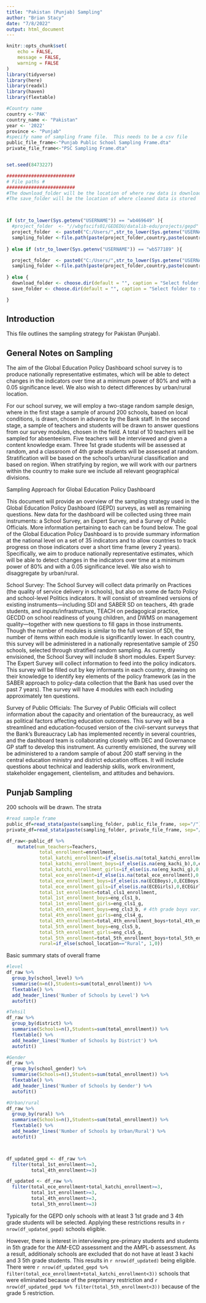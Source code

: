 ```yaml
---
title: "Pakistan (Punjab) Sampling"
author: "Brian Stacy"
date: "7/8/2022"
output: html_document
---
```


```r
knitr::opts_chunk$set(
	echo = FALSE,
	message = FALSE,
	warning = FALSE
)
library(tidyverse)
library(here)
library(readxl)
library(haven)
library(flextable) 

#Country name
country <-'PAK'
country_name <- "Pakistan"
year <- '2022'
province <- "Punjab"
#specify name of sampling frame file.  This needs to be a csv file
public_file_frame<-"Punjab Public School Sampling Frame.dta"
private_file_frame<-"PSC Sampling Frame.dta"


set.seed(8473227)

#########################
# File paths #
#########################
#The download_folder will be the location of where raw data is downloaded from the API
#The save_folder will be the location of where cleaned data is stored



if (str_to_lower(Sys.getenv("USERNAME")) == "wb469649" ){
  #project_folder  <- "//wbgfscifs01/GEDEDU/datalib-edu/projects/gepd"
  project_folder  <- paste0("C:/Users/",str_to_lower(Sys.getenv("USERNAME")),"/WBG/HEDGE Files - HEDGE Documents/GEPD/CNT/")
  sampling_folder <-file.path(paste(project_folder,country,paste(country,year,"GEPD", sep="_"),paste(country,year,"GEPD_v01_M", sep="_"),"Data",province,"/Sampling", sep="/"))
  
} else if (str_to_lower(Sys.getenv("USERNAME")) == "wb577189" ){

  project_folder  <- paste0("C:/Users/",str_to_lower(Sys.getenv("USERNAME")),"/OneDrive - WBG/GEPD/CNT/")
  sampling_folder <-file.path(paste(project_folder,country,paste(country,year,"GEPD", sep="_"),paste(country,year,"GEPD_v01_M", sep="_"),"Data",province,"/Sampling", sep="/"))
  
} else {
  download_folder <- choose.dir(default = "", caption = "Select folder to open data downloaded from API")
  save_folder <- choose.dir(default = "", caption = "Select folder to save final data")

}

```

## Introduction

This file outlines the sampling strategy for Pakistan (Punjab).

## General Notes on Sampling
The aim of the Global Education Policy Dashboard school survey is to produce nationally representative estimates, which will be able to detect changes in the indicators over time at a minimum power of 80% and with a 0.05 significance level.  We also wish to detect differences by urban/rural location. 

For our school survey, we will employ a two-stage random sample design, where in the first stage a sample of around 200 schools, based on local conditions, is drawn, chosen in advance by the Bank staff.  In the second stage, a sample of teachers and students will be drawn to answer questions from our survey modules, chosen in the field.  A total of 10 teachers will be sampled for absenteeism.  Five teachers will be interviewed and given a content knowledge exam.  Three 1st grade students will be assessed at random, and a classroom of 4th grade students will be assessed at random.  Stratification will be based on the school’s urban/rural classification and based on region. When stratifying by region, we will work with our partners within the country to make sure we include all relevant geographical divisions. 



 

Sampling Approach for Global Education Policy Dashboard

This document will provide an overview of the sampling strategy used in the Global Education Policy Dashboard (GEPD) surveys, as well as remaining questions.  New data for the dashboard will be collected using three main instruments: a School Survey, an Expert Survey, and a Survey of Public Officials. More information pertaining to each can be found below.  The goal of the Global Education Policy Dashboard is to provide summary information at the national level on a set of 35 indicators and to allow countries to track progress on those indicators over a short time frame (every 2 years).  Specifically, we aim to produce nationally representative estimates, which will be able to detect changes in the indicators over time at a minimum power of 80% and with a 0.05 significance level.  We also wish to disaggregate by urban/rural.

School Survey: The School Survey will collect data primarily on Practices (the quality of service delivery in schools), but also on some de facto Policy and school-level Politics indicators.  It will consist of streamlined versions of existing instruments—including SDI and SABER SD on teachers, 4th grade students, and inputs/infrastructure, TEACH on pedagogical practice, GECDD on school readiness of young children, and DWMS on management quality—together with new questions to fill gaps in those instruments.  Though the number of modules is similar to the full version of SDI, the number of items within each module is significantly lower. In each country, this survey will be administered in a nationally representative sample of 250 schools, selected through stratified  random sampling. As currently envisioned, the School Survey will include 8 short modules.
Expert Survey: The Expert Survey will collect information to feed into the policy indicators.  This survey will be filled out by key informants in each country, drawing on their knowledge to identify key elements of the policy framework (as in the SABER approach to policy-data collection that the Bank has used over the past 7 years).  The survey will have 4 modules with each including approximately ten questions.

Survey of Public Officials: The Survey of Public Officials will collect information about the capacity and orientation of the bureaucracy, as well as political factors affecting education outcomes. This survey will be a streamlined and education-focused version of the civil-servant surveys that the Bank’s Bureaucracy Lab has implemented recently in several countries, and the dashboard team is collaborating closely with DEC and Governance GP staff to develop this instrument.  As currently envisioned, the survey will be administered to a random sample of about 200 staff serving in the central education ministry and district education offices.  It will include questions about technical and leadership skills, work environment, stakeholder engagement, clientelism, and attitudes and behaviors.


## Punjab Sampling

200 schools will be drawn.  The strata



```r




#read sample frame
public_df=read_stata(paste(sampling_folder, public_file_frame, sep="/"))
private_df=read_stata(paste(sampling_folder, private_file_frame, sep="/"))

df_raw<-public_df %>%
    mutate(num_teachers=Teachers,
            total_enrollment=enrollment,
            total_katchi_enrollment=if_else(is.na(total_katchi_enrollment),0,total_katchi_enrollment),
            total_katchi_enrollment_boys=if_else(is.na(eng_kachi_b),0,eng_kachi_b),
            total_katchi_enrollment_girls=if_else(is.na(eng_kachi_g),0,eng_kachi_g),
            total_ece_enrollment=if_else(is.na(total_ece_enrollment),0,total_ece_enrollment),
            total_ece_enrollment_boys=if_else(is.na(ECEBoys),0,ECEBoys),
            total_ece_enrollment_gils=if_else(is.na(ECEGirls),0,ECEGirls),
            total_1st_enrollment=total_cls1_enrollment,
            total_1st_enrollment_boys=eng_cls1_b,
            total_1st_enrollment_girls=eng_cls1_g,       
            total_4th_enrollment_boys=eng_cls3_b, # 4th grade boys variable is missing for some reason, so impute using grade 3
            total_4th_enrollment_girls=eng_cls4_g,      
            total_4th_enrollment=total_4th_enrollment_boys+total_4th_enrollment_girls,
            total_5th_enrollment_boys=eng_cls5_b, 
            total_5th_enrollment_girls=eng_cls5_g,      
            total_5th_enrollment=total_5th_enrollment_boys+total_5th_enrollment_girls,      
            rural=if_else(school_location=="Rural", 1,0))

```

Basic summary stats of overall frame

```r
#level
df_raw %>% 
  group_by(school_level) %>% 
  summarise(n=n(),Students=sum(total_enrollment)) %>% 
  flextable() %>% 
  add_header_lines('Number of Schools by Level') %>% 
  autofit()

#Tehsil
df_raw %>% 
  group_by(district) %>% 
  summarise(Schools=n(),Students=sum(total_enrollment)) %>% 
  flextable() %>% 
  add_header_lines('Number of Schools by District') %>% 
  autofit()

#Gender
df_raw %>% 
  group_by(school_gender) %>% 
  summarise(Schools=n(),Students=sum(total_enrollment)) %>% 
  flextable() %>% 
  add_header_lines('Number of Schools by Gender') %>% 
  autofit()

#Urban/rural
df_raw %>% 
  group_by(rural) %>% 
  summarise(Schools=n(),Students=sum(total_enrollment)) %>% 
  flextable() %>% 
  add_header_lines('Number of Schools by Urban/Rural') %>% 
  autofit()




```


```r

df_updated_gepd <- df_raw %>%
  filter(total_1st_enrollment>=3,
         total_4th_enrollment>=3) 

df_updated <- df_raw %>%
  filter(total_ece_enrollment+total_katchi_enrollment>=3,
         total_1st_enrollment>=3,
         total_4th_enrollment>=3,
         total_5th_enrollment>=3)
```

Typically for the GEPD only schools with at least 3 1st grade and 3 4th grade students will be selected.  Applying these restrictions results in `r nrow(df_updated_gepd)` schools eligible.

However, there is interest in interviewing pre-primary students and students in 5th grade for the AIM-ECD assessment and the AMPL-b assessment.  As a result, additionaly schools are excluded that do not have at least 3 kachi and 3 5th grade students.  This results in `r nrow(df_updated)` being eligible.  There were `r nrow(df_updated_gepd %>% filter(total_ece_enrollment+total_katchi_enrollment<3))` schools that were eliminated because of the preprimary restriction and `r nrow(df_updated_gepd %>% filter(total_5th_enrollment<3))` because of the grade 5 restriction.

